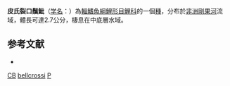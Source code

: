 {{Speciesbox
| taxon = Coptostomabarbus bellcrossi
| binomial_authority = [[Poll|Poll]], 1969
| status = DD
| status_system = IUCN3.1
}}
'''皮氏裂口鬚魮'''（[[学名|学名]]：{{lang|la|''Coptostomabarbus bellcrossi''}}）為[[輻鰭魚綱|輻鰭魚綱]][[鯉形目|鯉形目]][[鯉科|鯉科]]的一個[[種|種]]，分布於[[非洲|非洲]][[剛果河|剛果河]]流域，體長可達2.7公分，棲息在中底層水域。

==参考文献==
*{{FishBase_species|genus=Coptostomabarbus|species=bellcrossi|year=2012|month=1}}

{{鲤形目小作品}}

{{Taxonbar}}
[[Category:IUCN红色名录数据缺乏物种|CB]]
[[Category:裂口鬚魮屬|bellcrossi]]
[[Category:1969年描述的鱼类|P]]